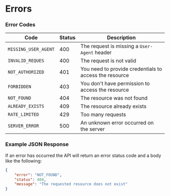 # Errors

### Error Codes
|Code|Status|Description|
|----|------|-----------|
|`MISSING_USER_AGENT`|400|The request is missing a `User-Agent` header|
|`INVALID_REQUES`|400|The request is not valid|
|`NOT_AUTHORIZED`|401|You need to provide credentials to access the resource|
|`FORBIDDEN`|403|You don't have permission to access the resource|
|`NOT_FOUND`|404|The resource was not found|
|`ALREADY_EXISTS`|409|The resource already exists|
|`RATE_LIMITED`|429|Too many requests|
|`SERVER_ERROR`|500|An unknown error occurred on the server|

### Example JSON Response
If an error has occurred the API will return an error status code and a body like the following:
```json
{
    "error": "NOT_FOUND",
    "status": 404,
    "message": "The requested resource does not exist"
}
```